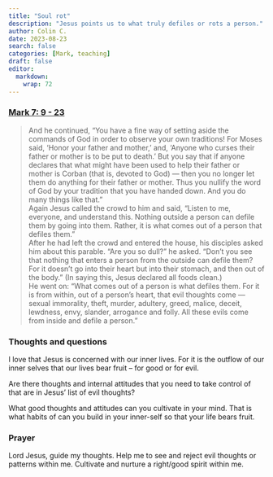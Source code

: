 ```yaml
---
title: "Soul rot"
description: "Jesus points us to what truly defiles or rots a person."
author: Colin C.
date: 2023-08-23
search: false
categories: [Mark, teaching]
draft: false
editor: 
  markdown: 
    wrap: 72
---
```


### [Mark 7: 9 - 23](https://www.bible.com/bible/111/MRK.7.NIV)

> And he continued, “You have a fine way of setting aside the commands of God in order to observe your own traditions! For Moses said, ‘Honor your father and mother,’ and, ‘Anyone who curses their father or mother is to be put to death.’ But you say that if anyone declares that what might have been used to help their father or mother is Corban (that is, devoted to God) — then you no longer let them do anything for their father or mother. Thus you nullify the word of God by your tradition that you have handed down. And you do many things like that.”\
> Again Jesus called the crowd to him and said, “Listen to me, everyone, and understand this.  Nothing outside a person can defile them by going into them. Rather, it is what comes out of a person that defiles them.”\
> After he had left the crowd and entered the house, his disciples asked him about this parable. “Are you so dull?” he asked. “Don’t you see that nothing that enters a person from the outside can defile them? For it doesn’t go into their heart but into their stomach, and then out of the body.” (In saying this, Jesus declared all foods clean.) \
> He went on: “What comes out of a person is what defiles them. For it is from within, out of a person’s heart, that evil thoughts come — sexual immorality, theft, murder, adultery, greed, malice, deceit, lewdness, envy, slander, arrogance and folly. All these evils come from inside and defile a person.”


### Thoughts and questions 

I love that Jesus is concerned with our inner lives.  For it is the outflow of our inner selves that our lives bear fruit -- for good or for evil.  

Are there thoughts and internal attitudes that you need to take control of that are in Jesus' list of evil thoughts? 

What good thoughts and attitudes can you cultivate in your mind.  That is what habits of can you build in your inner-self so that your life bears fruit.  

### Prayer

Lord Jesus, guide my thoughts.  Help me to see and reject evil thoughts or patterns within me.  Cultivate and nurture a right/good spirit within me.  



